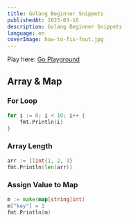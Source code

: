 ```yaml
---
title: Golang Beginner Snippets
publishedAt: 2023-03-16
description: Golang Beginner Snippets
language: en
coverImage: how-to-fix-fout.jpg
---
```


Play here:
[Go Playground](https://go.dev/play/)


## Array & Map

### For Loop

```go
for i := 0; i < 10; i++ {
    fmt.Println(i)
}
```

### Array Length
    
```go
arr := []int{1, 2, 3}
fmt.Println(len(arr))
```

### Assign Value to Map
    
```go
m := make(map[string]int)
m["key"] = 1
fmt.Println(m)
```
